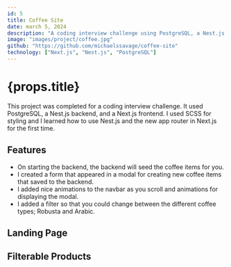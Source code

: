 ---
id: 5
title: Coffee Site
date: march 5, 2024
description: "A coding interview challenge using PostgreSQL, a Nest.js backend, and a Next.js frontend."
image: "images/project/coffee.jpg"
github: "https://github.com/michaelssavage/coffee-site"
technology: ["Next.js", "Nest.js", "PostgreSQL"]
---



# {props.title}

This project was completed for a coding interview challenge. It used PostgreSQL, a Nest.js backend, and a Next.js frontend. I used SCSS for styling and I learned how to use Nest.js and the new app router in Next.js for the first time.

## Features

- On starting the backend, the backend will seed the coffee items for you.
- I created a form that appeared in a modal for creating new coffee items that saved to the backend.
- I added nice animations to the navbar as you scroll and animations for displaying the modal.
- I added a filter so that you could change between the different coffee types; Robusta and Arabic.

## Landing Page

<Picture src={home} alt="Home page of the coffee app" />

## Filterable Products

<Picture src={cards} alt="A list of coffee cards" />
